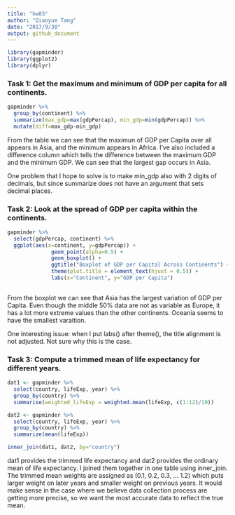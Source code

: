 ```yaml
---
title: "hw03"
author: "Qiaoyue Tang"
date: "2017/9/30"
output: github_document
---
```


```r
library(gapminder)
library(ggplot2)
library(dplyr)
```

### Task 1: Get the maximum and minimum of GDP per capita for all continents.

```r
gapminder %>%
  group_by(continent) %>% 
  summarize(max_gdp=max(gdpPercap), min_gdp=min(gdpPercap)) %>% 
  mutate(diff=max_gdp-min_gdp)
```
From the table we can see that the maximun of GDP per Capita over all appears in Asia, and the minimum appears in Africa. I've also included a difference column which tells the difference between the maximum GDP and the minimum GDP. We can see that the largest gap occurs in Asia.

One problem that I hope to solve is to make min_gdp also with 2 digits of decimals, but since summarize does not have an argument that sets decimal places.

### Task 2: Look at the spread of GDP per capita within the continents.

```r
gapminder %>%
  select(gdpPercap, continent) %>% 
  ggplot(aes(x=continent, y=gdpPercap)) + 
              geom_point(alpha=0.5) + 
              geom_boxplot() +
              ggtitle("Boxplot of GDP per Capital Across Continents") +
              theme(plot.title = element_text(hjust = 0.5)) +
              labs(x="Continent", y="GDP per Capita")
              
```
From the boxplot we can see that Asia has the largest variation of GDP per Capita. Even though the middle 50% data are not as variable as Europe, it has a lot more extreme values than the other continents. Oceania seems to have the smallest varaition.

One interesting issue: when I put labs() after theme(), the title alignment is not adjusted. Not sure why this is the case.

### Task 3: Compute a trimmed mean of life expectancy for different years.

```r
dat1 <- gapminder %>%
  select(country, lifeExp, year) %>% 
  group_by(country) %>% 
  summarise(weighted_lifeExp = weighted.mean(lifeExp, c(1:12)/10))

dat2 <- gapminder %>%
  select(country, lifeExp, year) %>% 
  group_by(country) %>%
  summarize(mean(lifeExp))

inner_join(dat1, dat2, by="country")
```
dat1 provides the trimmed life expectancy and dat2 provides the ordinary mean of life expectancy. I joined them together in one table using inner_join. The trimmed mean weights are assigned as (0.1, 0.2, 0.3, ... 1.2) which puts larger weight on later years and smaller weight on previous years. It would make sense in the case where we believe data collection process are getting more precise, so we want the most accurate data to reflect the true mean.
